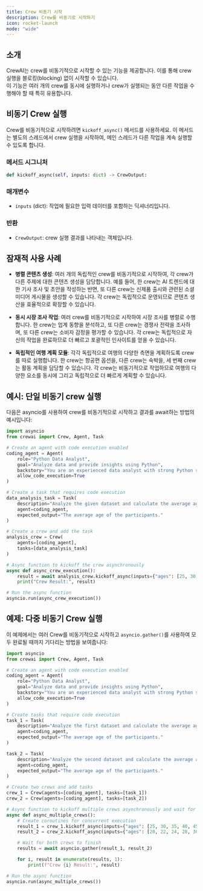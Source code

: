 ```yaml
---
title: Crew 비동기 시작
description: Crew를 비동기로 시작하기
icon: rocket-launch
mode: "wide"
---
```


## 소개

CrewAI는 crew를 비동기적으로 시작할 수 있는 기능을 제공합니다. 이를 통해 crew 실행을 블로킹(blocking) 없이 시작할 수 있습니다.  
이 기능은 여러 개의 crew를 동시에 실행하거나 crew가 실행되는 동안 다른 작업을 수행해야 할 때 특히 유용합니다.

## 비동기 Crew 실행

Crew를 비동기적으로 시작하려면 `kickoff_async()` 메서드를 사용하세요. 이 메서드는 별도의 스레드에서 crew 실행을 시작하여, 메인 스레드가 다른 작업을 계속 실행할 수 있도록 합니다.

### 메서드 시그니처

```python Code
def kickoff_async(self, inputs: dict) -> CrewOutput:
```

### 매개변수

- `inputs` (dict): 작업에 필요한 입력 데이터를 포함하는 딕셔너리입니다.

### 반환

- `CrewOutput`: crew 실행 결과를 나타내는 객체입니다.

## 잠재적 사용 사례

- **병렬 콘텐츠 생성**: 여러 개의 독립적인 crew를 비동기적으로 시작하여, 각 crew가 다른 주제에 대한 콘텐츠 생성을 담당합니다. 예를 들어, 한 crew는 AI 트렌드에 대한 기사 조사 및 초안을 작성하는 반면, 또 다른 crew는 신제품 출시와 관련된 소셜 미디어 게시물을 생성할 수 있습니다. 각 crew는 독립적으로 운영되므로 콘텐츠 생산을 효율적으로 확장할 수 있습니다.

- **동시 시장 조사 작업**: 여러 crew를 비동기적으로 시작하여 시장 조사를 병렬로 수행합니다. 한 crew는 업계 동향을 분석하고, 또 다른 crew는 경쟁사 전략을 조사하며, 또 다른 crew는 소비자 감정을 평가할 수 있습니다. 각 crew는 독립적으로 자신의 작업을 완료하므로 더 빠르고 포괄적인 인사이트를 얻을 수 있습니다.

- **독립적인 여행 계획 모듈**: 각각 독립적으로 여행의 다양한 측면을 계획하도록 crew를 따로 실행합니다. 한 crew는 항공편 옵션을, 다른 crew는 숙박을, 세 번째 crew는 활동 계획을 담당할 수 있습니다. 각 crew는 비동기적으로 작업하므로 여행의 다양한 요소를 동시에 그리고 독립적으로 더 빠르게 계획할 수 있습니다.

## 예시: 단일 비동기 crew 실행

다음은 asyncio를 사용하여 crew를 비동기적으로 시작하고 결과를 await하는 방법의 예시입니다:

```python Code
import asyncio
from crewai import Crew, Agent, Task

# Create an agent with code execution enabled
coding_agent = Agent(
    role="Python Data Analyst",
    goal="Analyze data and provide insights using Python",
    backstory="You are an experienced data analyst with strong Python skills.",
    allow_code_execution=True
)

# Create a task that requires code execution
data_analysis_task = Task(
    description="Analyze the given dataset and calculate the average age of participants. Ages: {ages}",
    agent=coding_agent,
    expected_output="The average age of the participants."
)

# Create a crew and add the task
analysis_crew = Crew(
    agents=[coding_agent],
    tasks=[data_analysis_task]
)

# Async function to kickoff the crew asynchronously
async def async_crew_execution():
    result = await analysis_crew.kickoff_async(inputs={"ages": [25, 30, 35, 40, 45]})
    print("Crew Result:", result)

# Run the async function
asyncio.run(async_crew_execution())
```

## 예제: 다중 비동기 Crew 실행

이 예제에서는 여러 Crew를 비동기적으로 시작하고 `asyncio.gather()`를 사용하여 모두 완료될 때까지 기다리는 방법을 보여줍니다:

```python Code
import asyncio
from crewai import Crew, Agent, Task

# Create an agent with code execution enabled
coding_agent = Agent(
    role="Python Data Analyst",
    goal="Analyze data and provide insights using Python",
    backstory="You are an experienced data analyst with strong Python skills.",
    allow_code_execution=True
)

# Create tasks that require code execution
task_1 = Task(
    description="Analyze the first dataset and calculate the average age of participants. Ages: {ages}",
    agent=coding_agent,
    expected_output="The average age of the participants."
)

task_2 = Task(
    description="Analyze the second dataset and calculate the average age of participants. Ages: {ages}",
    agent=coding_agent,
    expected_output="The average age of the participants."
)

# Create two crews and add tasks
crew_1 = Crew(agents=[coding_agent], tasks=[task_1])
crew_2 = Crew(agents=[coding_agent], tasks=[task_2])

# Async function to kickoff multiple crews asynchronously and wait for all to finish
async def async_multiple_crews():
    # Create coroutines for concurrent execution
    result_1 = crew_1.kickoff_async(inputs={"ages": [25, 30, 35, 40, 45]})
    result_2 = crew_2.kickoff_async(inputs={"ages": [20, 22, 24, 28, 30]})

    # Wait for both crews to finish
    results = await asyncio.gather(result_1, result_2)

    for i, result in enumerate(results, 1):
        print(f"Crew {i} Result:", result)

# Run the async function
asyncio.run(async_multiple_crews())
```
